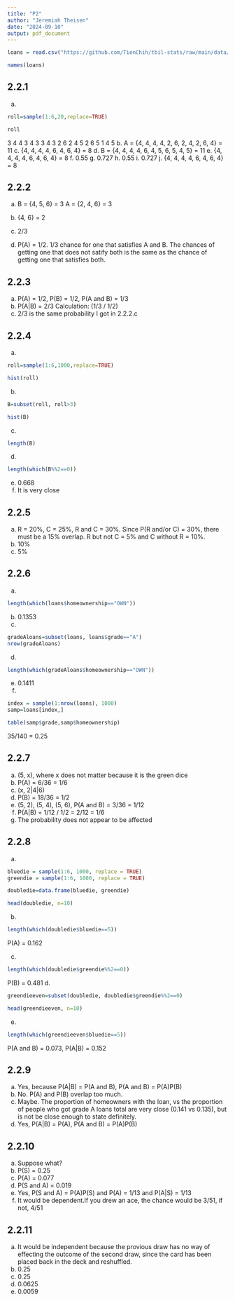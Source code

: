 ```yaml
---
title: "P2"
author: "Jeremiah Theisen"
date: "2024-09-10"
output: pdf_document
--- 
```

```r
loans = read.csv("https://github.com/TienChih/tbil-stats/raw/main/data/loans_full_schema.csv")

names(loans)
```
## 2.2.1 
a. 
```r
roll=sample(1:6,20,replace=TRUE)

roll
```
3 4 4 3 4 3 3 4 3 2 6 2 4 5 2 6 5 1 4 5
b. A = {4, 4, 4, 4, 2, 6, 2, 4, 2, 6, 4} = 11
c. {4, 4, 4, 4, 6, 4, 6, 4} = 8
d. B = {4, 4, 4, 4, 6, 4, 5, 6, 5, 4, 5} = 11
e. {4, 4, 4, 4, 6, 4, 6, 4} = 8
f. 0.55
g. 0.727
h. 0.55
i. 0.727
j. {4, 4, 4, 4, 6, 4, 6, 4} = 8

## 2.2.2
a. B = {4, 5, 6} = 3
A = {2, 4, 6} = 3

b. {4, 6} = 2

c. 2/3 
d. P(A) = 1/2. 1/3 chance for one that satisfies A and B. The chances of getting one that does not satify both is the same as the chance of getting one that satisfies both.

## 2.2.3 
a. P(A) = 1/2, P(B) = 1/2, P(A and B) = 1/3
b. P(A|B) = 2/3 Calculation: (1/3 / 1/2)
c. 2/3 is the same probability I got in 2.2.2.c

## 2.2.4 
a. 
```r
roll=sample(1:6,1000,replace=TRUE)

hist(roll)
```
b. 
```r
B=subset(roll, roll>3)

hist(B)
```
c. 
```r
length(B)
```
d. 
```r
length(which(B%%2==0))
```
e. 0.668
f. It is very close

## 2.2.5 
a. R = 20%, C = 25%, R and C = 30%. Since P(R and/or C) = 30%, there must be a 15% overlap. R but not C = 5% and C without R = 10%.
b. 10%
c. 5%   

## 2.2.6 
a.
```r
length(which(loans$homeownership=="OWN"))
```
b. 0.1353
c. 
```r
gradeAloans=subset(loans, loans$grade=="A")
nrow(gradeAloans)
```
d.
```r
length(which(gradeAloans$homeownership=="OWN"))
```
e. 0.1411
f. 
```r
index = sample(1:nrow(loans), 1000)
samp=loans[index,]

table(samp$grade,samp$homeownership)
```
35/140 = 0.25

## 2.2.7  
a. (5, x), where x does not matter because it is the green dice
b. P(A) = 6/36 = 1/6 
c. (x, 2|4|6)
d. P(B) = 18/36 = 1/2
e. (5, 2), (5, 4), (5, 6), P(A and B) = 3/36 = 1/12
f. P(A|B) = 1/12 / 1/2 = 2/12 = 1/6
g. The probability does not appear to be affected

## 2.2.8 
a. 
```r
bluedie = sample(1:6, 1000, replace = TRUE)
greendie = sample(1:6, 1000, replace = TRUE)

doubledie=data.frame(bluedie, greendie)

head(doubledie, n=10)
```
b.
```r
length(which(doubledie$bluedie==5))
```
P(A) = 0.162

c.
```r
length(which(doubledie$greendie%%2==0))
```
P(B) = 0.481
d.
```r
greendieeven=subset(doubledie, doubledie$greendie%%2==0)

head(greendieeven, n=10)
```
e.
```r
length(which(greendieeven$bluedie==5))
```
P(A and B) = 0.073, P(A|B) = 0.152

## 2.2.9 
a. Yes, because P(A|B) = P(A and B), P(A and B) = P(A)P(B)
b. No. P(A) and P(B) overlap too much.
c. Maybe. The proportion of homeowners with the loan, vs the proportion of people who got grade A loans total are very close (0.141 vs 0.135), but is not be close enough to state definitely.
d. Yes, P(A|B) = P(A), P(A and B) = P(A)P(B)

## 2.2.10  
a. Suppose what?
b. P(S) = 0.25
c. P(A) = 0.077
d. P(S and A) = 0.019
e. Yes, P(S and A) = P(A)P(S) and P(A) = 1/13 and P(A|S) = 1/13
f. It would be dependent.If you drew an ace, the chance would be 3/51, if not, 4/51


## 2.2.11 
a. It would be independent because the provious draw has no way of effecting the outcome of the second draw, since the card has been placed back in the deck and reshuffled.
b. 0.25
c. 0.25
d. 0.0625
e. 0.0059